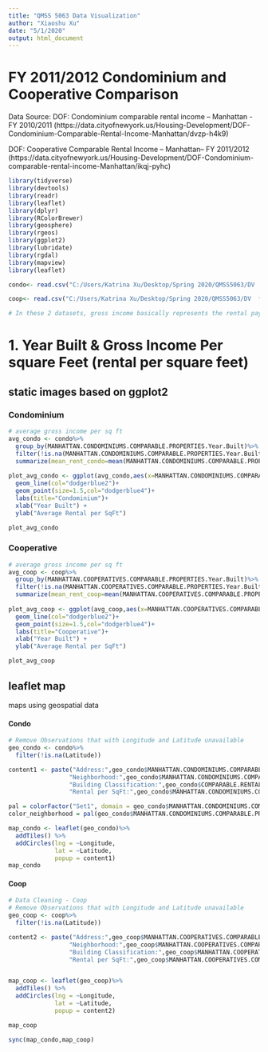 ---
title: "QMSS 5063 Data Visualization"
author: "Xiaoshu Xu"
date: "5/1/2020"
output: html_document
---

# FY 2011/2012 Condominium and Cooperative Comparison
Data Source: 
DOF: Condominium comparable rental income – Manhattan - FY 2010/2011 (https://data.cityofnewyork.us/Housing-Development/DOF-Condominium-Comparable-Rental-Income-Manhattan/dvzp-h4k9)

DOF: Cooperative Comparable Rental Income – Manhattan– FY 2011/2012
(https://data.cityofnewyork.us/Housing-Development/DOF-Condominium-comparable-rental-income-Manhattan/ikqj-pyhc)


```{r, message=FALSE, warning=FALSE, cache=TRUE}
library(tidyverse)
library(devtools)
library(readr)
library(leaflet)
library(dplyr)
library(RColorBrewer)
library(geosphere)
library(rgeos)
library(ggplot2)
library(lubridate)
library(rgdal)
library(mapview)
library(leaflet)
```


```{r, message=FALSE, warning=FALSE, cache=TRUE}
condo<- read.csv("C:/Users/Katrina Xu/Desktop/Spring 2020/QMSS5063/DV  final project/DOF__Condominium_Comparable_Rental_Income___Manhattan___FY_2011_2012.csv")

coop<- read.csv("C:/Users/Katrina Xu/Desktop/Spring 2020/QMSS5063/DV  final project/DOF__Cooperative_Comparable_Rental_Income___Manhattan__FY_2011_2012.csv")

# In these 2 datasets, gross income basically represents the rental payment. Some income such as parking or amenity may be included as well.
```

# 1. Year Built & Gross Income Per square Feet (rental per square feet)
## static images based on ggplot2
### Condominium
```{r, message=FALSE, warning=FALSE, cache=TRUE}
# average gross income per sq ft
avg_condo <- condo%>%
  group_by(MANHATTAN.CONDOMINIUMS.COMPARABLE.PROPERTIES.Year.Built)%>%
  filter(!is.na(MANHATTAN.CONDOMINIUMS.COMPARABLE.PROPERTIES.Year.Built))%>%
  summarize(mean_rent_condo=mean(MANHATTAN.CONDOMINIUMS.COMPARABLE.PROPERTIES.Gross.Income.per.SqFt))
  
plot_avg_condo <- ggplot(avg_condo,aes(x=MANHATTAN.CONDOMINIUMS.COMPARABLE.PROPERTIES.Year.Built,y=mean_rent_condo))+
  geom_line(col="dodgerblue2")+
  geom_point(size=1.5,col="dodgerblue4")+
  labs(title="Condominium")+
  xlab("Year Built") +
  ylab("Average Rental per SqFt")

plot_avg_condo
```

### Cooperative
```{r, message=FALSE, warning=FALSE, cache=TRUE}
# average gross income per sq ft
avg_coop <- coop%>%
  group_by(MANHATTAN.COOPERATIVES.COMPARABLE.PROPERTIES.Year.Built)%>%
  filter(!is.na(MANHATTAN.COOPERATIVES.COMPARABLE.PROPERTIES.Year.Built))%>%
  summarize(mean_rent_coop=mean(MANHATTAN.COOPERATIVES.COMPARABLE.PROPERTIES.Gross.Income.per.SqFt))
  
plot_avg_coop <- ggplot(avg_coop,aes(x=MANHATTAN.COOPERATIVES.COMPARABLE.PROPERTIES.Year.Built,y=mean_rent_coop))+
  geom_line(col="dodgerblue2")+
  geom_point(size=1.5,col="dodgerblue4")+
  labs(title="Cooperative")+
  xlab("Year Built") +
  ylab("Average Rental per SqFt")

plot_avg_coop
```

## leaflet map 
maps using geospatial data

#### Condo
```{r, message=FALSE, warning=FALSE, cache=TRUE}
# Remove Observations that with Longitude and Latitude unavailable
geo_condo <- condo%>%
  filter(!is.na(Latitude))

content1 <- paste("Address:",geo_condo$MANHATTAN.CONDOMINIUMS.COMPARABLE.PROPERTIES.Address,"<br/>",
                 "Neighborhood:",geo_condo$MANHATTAN.CONDOMINIUMS.COMPARABLE.PROPERTIES.Neighborhood,"<br/>",
                 "Building Classification:",geo_condo$COMPARABLE.RENTAL.1.Building.Classification,"<br/>",
                 "Rental per SqFt:",geo_condo$MANHATTAN.CONDOMINIUMS.COMPARABLE.PROPERTIES.Market.Value.per.SqFt,"<br/>")

pal = colorFactor("Set1", domain = geo_condo$MANHATTAN.CONDOMINIUMS.COMPARABLE.PROPERTIES.Neighborhood)
color_neighborhood = pal(geo_condo$MANHATTAN.CONDOMINIUMS.COMPARABLE.PROPERTIES.Neighborhood)

map_condo <- leaflet(geo_condo)%>%
  addTiles() %>%  
  addCircles(lng = ~Longitude, 
             lat = ~Latitude,
             popup = content1)
map_condo
```

#### Coop
```{r, message=FALSE, warning=FALSE, cache=TRUE}
# Data Cleaning - Coop
# Remove Observations that with Longitude and Latitude unavailable
geo_coop <- coop%>%
  filter(!is.na(Latitude))

content2 <- paste("Address:",geo_coop$MANHATTAN.COOPERATIVES.COMPARABLE.PROPERTIES.Address,"<br/>",
                 "Neighborhood:",geo_coop$MANHATTAN.COOPERATIVES.COMPARABLE.PROPERTIES.Neighborhood,"<br/>",
                 "Building Classification:",geo_coop$MANHATTAN.COOPERATIVES.COMPARABLE.PROPERTIES.Building.Classification,"<br/>",
                 "Rental per SqFt:",geo_coop$MANHATTAN.COOPERATIVES.COMPARABLE.PROPERTIES.Gross.Income.per.SqFt,"<br/>")


map_coop <- leaflet(geo_coop)%>%
  addTiles() %>%  
  addCircles(lng = ~Longitude, 
             lat = ~Latitude,
             popup = content2)

map_coop
```


```{r, message=FALSE, warning=FALSE, cache=TRUE}
sync(map_condo,map_coop)
```

